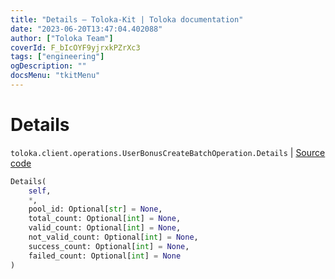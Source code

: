 ```yaml
---
title: "Details — Toloka-Kit | Toloka documentation"
date: "2023-06-20T13:47:04.402088"
author: ["Toloka Team"]
coverId: F_bIcOYF9yjrxkPZrXc3
tags: ["engineering"]
ogDescription: ""
docsMenu: "tkitMenu"
---
```


# Details

`toloka.client.operations.UserBonusCreateBatchOperation.Details` | [Source code](https://github.com/Toloka/toloka-kit/blob/v1.2.0/src/client/operations.py#L366)

```python
Details(
    self,
    *,
    pool_id: Optional[str] = None,
    total_count: Optional[int] = None,
    valid_count: Optional[int] = None,
    not_valid_count: Optional[int] = None,
    success_count: Optional[int] = None,
    failed_count: Optional[int] = None
)
```